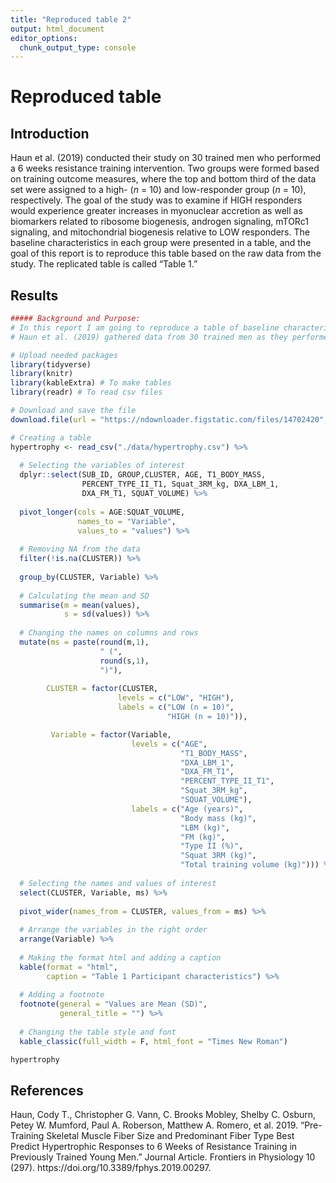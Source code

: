 ```yaml
---
title: "Reproduced table 2"
output: html_document
editor_options:
  chunk_output_type: console
---
```


# Reproduced table

## Introduction
Haun et al. (2019) conducted their study on 30 trained men who performed a 6 weeks resistance training intervention. Two groups were formed based on training outcome measures, where the top and bottom third of the data set were assigned to a high- (*n* = 10) and low-responder group (*n* = 10), respectively. The goal of the study was to examine if HIGH responders would experience greater increases in myonuclear accretion as well as biomarkers related to ribosome biogenesis, androgen signaling, mTORc1 signaling, and mitochondrial biogenesis relative to LOW responders. The baseline characteristics in each group were presented in a table, and the goal of this report is to reproduce this table based on the raw data from the study. The replicated table is called "Table 1."


## Results
```r
##### Background and Purpose: 
# In this report I am going to reproduce a table of baseline characteristics from Haun et al. (2019).
# Haun et al. (2019) gathered data from 30 trained men as they performed a resistance training intervention. Two groups were formed based on training outcome measures, the top and bottom third of the data set were assigned to a high- and low-responder group, respectively.

# Upload needed packages
library(tidyverse)
library(knitr)
library(kableExtra) # To make tables
library(readr) # To read csv files

# Download and save the file
download.file(url = "https://ndownloader.figstatic.com/files/14702420", destfile = "./data/hypertrophy.csv")

# Creating a table
hypertrophy <- read_csv("./data/hypertrophy.csv") %>%
  
  # Selecting the variables of interest
  dplyr::select(SUB_ID, GROUP,CLUSTER, AGE, T1_BODY_MASS, 
                PERCENT_TYPE_II_T1, Squat_3RM_kg, DXA_LBM_1,
                DXA_FM_T1, SQUAT_VOLUME) %>%
  
  pivot_longer(cols = AGE:SQUAT_VOLUME, 
               names_to = "Variable", 
               values_to = "values") %>%
  
  # Removing NA from the data
  filter(!is.na(CLUSTER)) %>%
  
  group_by(CLUSTER, Variable) %>%
  
  # Calculating the mean and SD
  summarise(m = mean(values), 
            s = sd(values)) %>%
  
  # Changing the names on columns and rows
  mutate(ms = paste(round(m,1), 
                    " (", 
                    round(s,1), 
                    ")"), 
        
        CLUSTER = factor(CLUSTER, 
                        levels = c("LOW", "HIGH"), 
                        labels = c("LOW (n = 10)", 
                                   "HIGH (n = 10)")),

         Variable = factor(Variable, 
                           levels = c("AGE", 
                                      "T1_BODY_MASS", 
                                      "DXA_LBM_1", 
                                      "DXA_FM_T1", 
                                      "PERCENT_TYPE_II_T1", 
                                      "Squat_3RM_kg", 
                                      "SQUAT_VOLUME"), 
                           labels = c("Age (years)", 
                                      "Body mass (kg)", 
                                      "LBM (kg)", 
                                      "FM (kg)", 
                                      "Type II (%)", 
                                      "Squat 3RM (kg)", 
                                      "Total training volume (kg)"))) %>%
  
  # Selecting the names and values of interest
  select(CLUSTER, Variable, ms) %>% 
  
  pivot_wider(names_from = CLUSTER, values_from = ms) %>%
  
  # Arrange the variables in the right order
  arrange(Variable) %>%
  
  # Making the format html and adding a caption
  kable(format = "html",
        caption = "Table 1 Participant characteristics") %>% 
  
  # Adding a footnote
  footnote(general = "Values are Mean (SD)", 
           general_title = "") %>%
  
  # Changing the table style and font
  kable_classic(full_width = F, html_font = "Times New Roman")

hypertrophy
```


## References
Haun, Cody T., Christopher G. Vann, C. Brooks Mobley, Shelby C. Osburn, Petey W. Mumford, Paul A. Roberson, Matthew A. Romero, et al. 2019. “Pre-Training Skeletal Muscle Fiber Size and Predominant Fiber Type Best Predict Hypertrophic Responses to 6 Weeks of Resistance Training in Previously Trained Young Men.” Journal Article. Frontiers in Physiology 10 (297). https://doi.org/10.3389/fphys.2019.00297.
